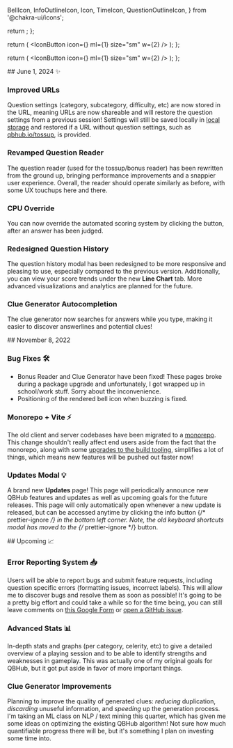   BellIcon,
  InfoOutlineIcon,
  Icon,
  TimeIcon,
  QuestionOutlineIcon,
} from '@chakra-ui/icons';

  return <BellIcon color="cyan.500" w={4} h={4} />;
};

  return (
    <IconButton
      icon={<Icon as={ArrowLeftRight} h="50%" w="50%" />}
      ml={1}
      size="sm"
      w={2}
    />
  );
};

  return (
    <IconButton
      icon={<TimeIcon boxSize={6} h="50%" w="50%" />}
      ml={1}
      size="sm"
      w={2}
    />
  );
};

<Box mb={4}>
## June 1, 2024 ✨

### Improved URLs

Question settings (category, subcategory, difficulty, etc) are now stored in the
URL, meaning URLs are now shareable and will restore the question settings from
a previous session! Settings will still be saved locally in
[local storage](https://developer.mozilla.org/en-US/docs/Web/API/Window/localStorage)
and restored if a URL without question settings, such as
[qbhub.io/tossup](https://qbhub.io), is provided.

### Revamped Question Reader

The question reader (used for the tossup/bonus reader) has been rewritten from
the ground up, bringing performance improvements and a snappier user experience.
Overall, the reader should operate similarly as before, with some UX touchups
here and there.

### CPU Override <OverrideIconButton />

You can now override the automated scoring system by clicking the button, after
an answer has been judged.

### Redesigned Question History <HistoryIconButton />

The question history modal has been redesigned to be more responsive and
pleasing to use, especially compared to the previous version. Additionally, you
can view your score trends under the new **Line Chart** tab. More advanced
visualizations and analytics are planned for the future.

### Clue Generator Autocompletion

The clue generator now searches for answers while you type, making it easier to
discover answerlines and potential clues!

</Box>

<Box mb={4}>
## November 8, 2022

### Bug Fixes 🛠️

- Bonus Reader and Clue Generator have been fixed! These pages broke during a
  package upgrade and unfortunately, I got wrapped up in school/work stuff.
  Sorry about the inconvenience.
- Positioning of the rendered bell icon <Bell /> when buzzing is fixed.

### Monorepo + Vite ⚡️

The old client and server codebases have been migrated to a
[monorepo](https://github.com/yesean/qbhub). This change shouldn't really affect
end users aside from the fact that the monorepo, along with some
[upgrades to the build tooling](https://vitejs.dev/), simplifies a lot of
things, which means new features will be pushed out faster now!

### Updates Modal 💡

A brand new **Updates** page! This page will periodically announce new QBHub
features and updates as well as upcoming goals for the future releases. This
page will only automatically open whenever a new update is released, but can be
accessed anytime by clicking the info button
{/* prettier-ignore */} <InfoOutlineIcon mx={1} /> in the bottom left corner.
Note, the old keyboard shortcuts modal has moved to the
{/* prettier-ignore */} <QuestionOutlineIcon mx={1} /> button.

</Box>

<Box>
## Upcoming 📈

### Error Reporting System 📥

Users will be able to report bugs and submit feature requests, including
question specific errors (formatting issues, incorrect labels). This will allow
me to discover bugs and resolve them as soon as possible! It's going to be a
pretty big effort and could take a while so for the time being, you can still
leave comments on
[this Google Form](https://docs.google.com/forms/d/e/1FAIpQLSfmLBEXd_p_j_t8M7qvGGC5fC5_B0a0DKCWy6K7YWjOyHA7Hg/viewform?usp=sf_link)
or [open a GitHub issue](https://github.com/yesean/qbhub/issues/new/choose).

### Advanced Stats 📊

In-depth stats and graphs (per category, celerity, etc) to give a detailed
overview of a playing session and to be able to identify strengths and
weaknesses in gameplay. This was actually one of my original goals for QBHub,
but it got put aside in favor of more important things.

### Clue Generator Improvements

Planning to improve the quality of generated clues: _reducing_ duplication,
_discarding_ unuseful information, and _speeding_ up the generation process. I'm
taking an ML class on NLP / text mining this quarter, which has given me some
ideas on optimizing the existing QBHub algorithm! Not sure how much quantifiable
progress there will be, but it's something I plan on investing some time into.

</Box>
